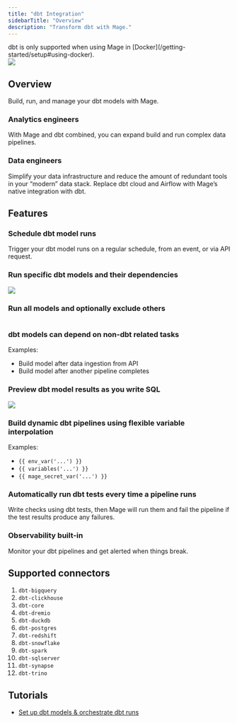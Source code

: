 ```yaml
---
title: "dbt Integration"
sidebarTitle: "Overview"
description: "Transform dbt with Mage."
---
```


<Warning>
  dbt is only supported when using Mage in [Docker](/getting-started/setup#using-docker).
</Warning>

<div class="box">
<img
  noZoom
  class="hero inline"
  src="https://c.tenor.com/gbLWPf5HCsYAAAAC/devastator-constructicons.gif"
/>
</div>

## Overview

Build, run, and manage your dbt models with Mage.

### Analytics engineers

With Mage and dbt combined, you can expand build and run complex data pipelines.

### Data engineers

Simplify your data infrastructure and reduce the amount of redundant tools in your “modern” data stack. Replace dbt cloud and Airflow with Mage’s native integration with dbt.

## Features

### Schedule dbt model runs

Trigger your dbt model runs on a regular schedule, from an event, or via API request.

### Run specific dbt models and their dependencies

<img src="https://github.com/mage-ai/assets/blob/main/dbt/add-dbt-model.gif?raw=true" />

### Run all models and optionally exclude others

<img src="https://raw.githubusercontent.com/mage-ai/assets/main/dbt/add-dbt-models.gif" alt="" />

### dbt models can depend on non-dbt related tasks

Examples:

- Build model after data ingestion from API
- Build model after another pipeline completes

### Preview dbt model results as you write SQL

<img src="https://github.com/mage-ai/assets/blob/main/dbt/dbt-preview.gif?raw=true" />

### Build dynamic dbt pipelines using flexible variable interpolation

Examples:

- `{{ env_var('...') }}`
- `{{ variables('...') }}`
- `{{ mage_secret_var('...') }}`

### Automatically run dbt tests every time a pipeline runs

Write checks using dbt tests, then Mage will run them and fail the pipeline if the test results produce any failures.

### Observability built-in

Monitor your dbt pipelines and get alerted when things break.

## Supported connectors

1. `dbt-bigquery`
1. `dbt-clickhouse`
1. `dbt-core`
1. `dbt-dremio`
1. `dbt-duckdb`
1. `dbt-postgres`
1. `dbt-redshift`
1. `dbt-snowflake`
1. `dbt-spark`
1. `dbt-sqlserver`
1. `dbt-synapse`
1. `dbt-trino`

## Tutorials

- [Set up dbt models & orchestrate dbt runs](/guides/setup-dbt)
